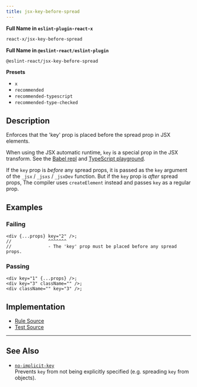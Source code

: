 ```yaml
---
title: jsx-key-before-spread
---
```


**Full Name in `eslint-plugin-react-x`**

```sh copy
react-x/jsx-key-before-spread
```

**Full Name in `@eslint-react/eslint-plugin`**

```sh copy
@eslint-react/jsx-key-before-spread
```

**Presets**

- `x`
- `recommended`
- `recommended-typescript`
- `recommended-type-checked`

## Description

Enforces that the 'key' prop is placed before the spread prop in JSX elements.

When using the JSX automatic runtime, `key` is a special prop in the JSX transform. See the [Babel repl](https://babeljs.io/repl#?browsers=last%202%20chrome%20versions\&build=\&builtIns=false\&corejs=3.21\&spec=false\&loose=false\&code_lz=DwEwlgbgBA1gpgTwLwCICMKoG8B0eAOATgPb4DOAvlAPQB8A3AFCiTZ45GmWyKoBMmOkxbR4yFAGZMAYwA2AQzJkAcvIC2cVIIbNw0OYpXrNKTGNRSaDIA\&forceAllTransforms=false\&modules=false\&shippedProposals=false\&evaluate=true\&fileSize=false\&timeTravel=false\&sourceType=module\&lineWrap=true\&presets=react\&prettier=false\&targets=\&version=7.27.0\&externalPlugins=\&assumptions=%7B%7D) and [TypeScript playground](https://www.typescriptlang.org/play/?target=99\&jsx=4#code/DwEwlgbgBA1gpgTwLwCICMKoG8B0eAOATgPb4DOAvlAPQB8A3ALABQok2eORplsiqAJkx0mrcNHjIUAZkwBjADYBDMmQBySgLZxUwhizbRFK9Vp0pMk1ABY99IA).

If the `key` prop is _before_ any spread props, it is passed as the `key` argument of the `_jsx` / `_jsxs` / `_jsxDev` function. But if the `key` prop is _after_ spread props, The compiler uses `createElement` instead and passes `key` as a regular prop.

## Examples

### Failing

```tsx
<div {...props} key="2" />;
//              ^^^^^^^
//              - The 'key' prop must be placed before any spread props.
```

### Passing

```tsx
<div key="1" {...props} />;
<div key="3" className="" />;
<div className="" key="3" />;
```

## Implementation

- [Rule Source](https://github.com/Rel1cx/eslint-react/tree/main/packages/plugins/eslint-plugin-react-x/src/rules/jsx-key-before-spread.ts)
- [Test Source](https://github.com/Rel1cx/eslint-react/tree/main/packages/plugins/eslint-plugin-react-x/src/rules/jsx-key-before-spread.spec.ts)

---

## See Also

- [`no-implicit-key`](./no-implicit-key)\
  Prevents `key` from not being explicitly specified (e.g. spreading `key` from objects).
